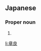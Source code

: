==Japanese==
{{ja-kanjitab|あき|よし}}

===Proper noun===
{{ja-pos|あきよし|proper}}

# {{given name|male|lang=ja|sort=あきよし}}

[[li:章良]]